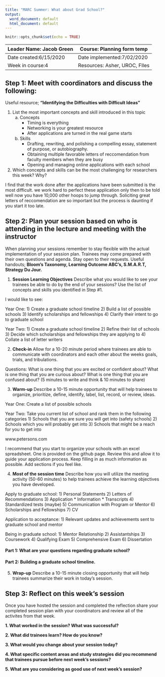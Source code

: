 ```yaml
---
title: "MARC Summer: What about Grad School?"
output:
  word_document: default
  html_document: default
---
```


```r
knitr::opts_chunk$set(echo = TRUE)
```

| Leader Name: Jacob Green | Course: Planning form temp     |
|--------------------------|--------------------------------|
| Date created:6/15/2020   | Date implemented:7/02/2020     |
| Week in course:4         | Resources: Asher, UROC, FIles  |

## Step 1: Meet with coordinators and discuss the following:
Useful resource; **"Identifying the Difficulties with Difficult Ideas"**

1. List the most important concepts and skill introduced in this topic
    a. Concepts
        * Timing is everything
        * Networking is your greatest resource
        * After applications are turned in the real game starts
    b. Skills
        * Drafting, rewriting, and polishing a compelling essay, statement of purpose, or autobiography.
        * Obtaining multiple favorable letters of reccomendation from faculty members when they are busy
        * Opening and managing online applications with each school

2. Which concepts and skills can be the most challenging for researchers this week? Why?

I find that the work done after the applications have been submitted is the most difficult. we work hard to perfect these application only then to be told well now you have 10,000 other hoops to jump through. Soliciting great letters of reccomendation are so important but the process is daunting if you start it too late.

## Step 2: Plan your session based on who is attending in the lecture and meeting with the instructor
When planning your sessions remember to stay flexible with the actual implementation of your session plan. Trainees may come prepared with their own questions and agenda. Stay open to their requests. Useful handouts; **Bloom's Taxonomy, Learning Outcome ABC's, S.M.A.R.T, Strategy Du Jour.**

1. **Session Learning Objectives**
Describe what you would like to see your trainees be able to do by the end of your sessions? Use the list of concepts and skills you identified in Step #1. 

I would like to see:

Year One:
1) Create a graduate school timeline
2) Build a list of possible schools
3) Identify scholarships and fellowships
4) Clarify their intent to go to graduate school

Year Two:
1) Create a graduate school timeline
2) Refine their list of schools
3) Decide which scholarships and fellowships they are applying to
4) Collate a list of letter writers

2. **Check-in**
Allow for a 10-20 minute period where trainees are able to communicate with coordinators and each other about the weeks goals, trials, and tribulations.

Questions: What is one thing that you are excited or confident about? What is one thing that you are curious about? What is one thing that you are confused about? (5 minutes to write and think & 10 minutes to share)

3. **Warm-up**
Describe a 10-15 minute opportunity that will help trainees to organize, prioritize, define, identify, label, list, record, or review, ideas.

Year One: Create a list of possible schools

Year Two: Take you current list of school and rank them in the following categories
1) Schools that you are sure you will get into (safety schools)
2) Schools which you will probably get into
3) Schools that might be a reach for you to get into

www.petersons.com

I recommend that you start to organize your schools with an excel spreadsheet. One is provided on the github page. Review this and allow it to guide your application process. Keep filling in as much information as possible. Add sections if you feel like. 

4. **Most of the session time**
Describe how you will utilize the meeting activity (50-60 minutes) to help trainees achieve the learning objectives you have developed. 

Apply to graduate school:
1) Personal Statements
2) Letters of Recommendations
3) Application
    * Information
    * Transcripts
4) Standardized tests (maybe)
5) Communication with Program or Mentor
6) Scholarships and Fellowships
7) CV

Application to acceptance:
1) Relevant updates and achievements sent to graduate school and mentor

Being in graduate school:
1) Mentor Relationship
2) Assistantships
3) Coursework
4) Qualifying Exam
5) Comprehensive Exam
6) Dissertation 

#### Part 1: What are your questions regarding graduate school?

#### Part 2: Building a graduate school timeline.

5. **Wrap-up**
Describe a 10-15 minute closing opportunity that will help trainees summarize their work in today's session. 

## Step 3: Reflect on this week's session
Once you have hosted the session and completed the reflection share your completed session plan with your coordinators and review all of the activites from that week.

**1. What worked in the session? What was successful?**

**2. What did trainees learn? How do you know?**

**3. What would you change about your session today?**

**4. What specific content areas and study strategies did you recommend that trainees pursue before next week's sessions?**

**5. What are you considering as good use of next week's session?**

